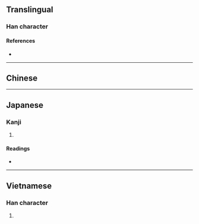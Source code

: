{{also|巡}}
{{character info}}
==Translingual==

===Han character===
{{Han char|rn=54|rad=廴|as=03|sn=6|four=|canj=NKVVV|ids=⿺廴巛}}

====References====
* {{Han ref|kx=0352.291|dkj=09568|dj=0666.170|hdz=10403.100|uh=5EF5|ud=24309}}

----

==Chinese==
{{zh-see|巡|v}}

----

==Japanese==

===Kanji===
{{ja-kanji|grade=|rs=廴03}}

# {{rfdef|ja|sort=廴03}}

====Readings====
* {{ja-readings|on=[[じゅん]] (jun)|kun=}}

----

==Vietnamese==

===Han character===
{{vi-readings|reading=tuần|rs=廴03}}

# {{rfdef|vi}}